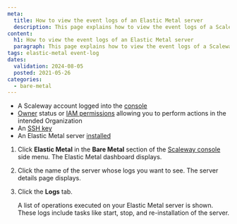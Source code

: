 ```yaml
---
meta:
  title: How to view the event logs of an Elastic Metal server
  description: This page explains how to view the event logs of a Scaleway Elastic Metal server
content:
  h1: How to view the event logs of an Elastic Metal server
  paragraph: This page explains how to view the event logs of a Scaleway Elastic Metal server
tags: elastic-metal event-log
dates:
  validation: 2024-08-05
  posted: 2021-05-26
categories:
  - bare-metal
---
```


<Macro id="requirements" />

- A Scaleway account logged into the [console](https://console.scaleway.com)
- [Owner](/iam/concepts/#owner) status or [IAM permissions](/iam/concepts/#permission) allowing you to perform actions in the intended Organization
- An [SSH key](/organizations-and-projects/how-to/create-ssh-key/)
- An Elastic Metal server [installed](/elastic-metal/quickstart/#how-to-create-an-elastic-metal-server)


1. Click **Elastic Metal** in the **Bare Metal** section of the [Scaleway console](https://console.scaleway.com) side menu. The Elastic Metal dashboard displays.
2. Click the name of the server whose logs you want to see. The server details page displays.
3. Click the **Logs** tab.

    A list of operations executed on your Elastic Metal server is shown. These logs include tasks like start, stop, and re-installation of the server.


